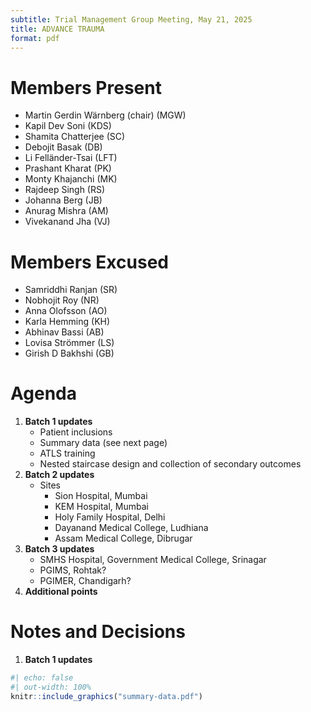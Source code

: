 ```yaml
---
subtitle: Trial Management Group Meeting, May 21, 2025
title: ADVANCE TRAUMA
format: pdf
---
```


# Members Present

-   Martin Gerdin Wärnberg (chair) (MGW)
-   Kapil Dev Soni (KDS)
-   Shamita Chatterjee (SC)
-   Debojit Basak (DB)
-   Li Felländer-Tsai (LFT)
-   Prashant Kharat (PK)
-   Monty Khajanchi (MK)
-   Rajdeep Singh (RS)
-   Johanna Berg (JB)
-   Anurag Mishra (AM)
-   Vivekanand Jha (VJ)

# Members Excused

-   Samriddhi Ranjan (SR)
-   Nobhojit Roy (NR)
-   Anna Olofsson (AO)
-   Karla Hemming (KH)
-   Abhinav Bassi (AB)
-   Lovisa Strömmer (LS)
-   Girish D Bakhshi (GB)

# Agenda

1. **Batch 1 updates**
   - Patient inclusions
   - Summary data (see next page)
   - ATLS training
   - Nested staircase design and collection of secondary outcomes

2. **Batch 2 updates**
   - Sites
     - Sion Hospital, Mumbai
     - KEM Hospital, Mumbai
     - Holy Family Hospital, Delhi
     - Dayanand Medical College, Ludhiana
     - Assam Medical College, Dibrugar

3. **Batch 3 updates**
     - SMHS Hospital, Government Medical College, Srinagar
     - PGIMS, Rohtak?
     - PGIMER, Chandigarh?

3. **Additional points**

# Notes and Decisions

1. **Batch 1 updates**

  
```r
#| echo: false
#| out-width: 100%
knitr::include_graphics("summary-data.pdf")
```